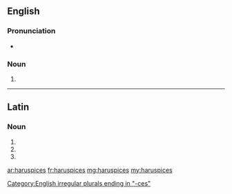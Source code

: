 ==English==

===Pronunciation===
* {{a|RP}} {{IPA|/hæˈɹʊspɪsiːz/}}

===Noun===
{{head|en|plural}} {{g|p}}

# {{plural of|haruspex|lang=en}}

[[Category:English irregular plurals ending in "-ces"]]

----

==Latin==

===Noun===
{{la-noun-form|haruspicēs}}

# {{inflection of|haruspex||nom|p|lang=la}}
# {{inflection of|haruspex||acc|p|lang=la}}
# {{inflection of|haruspex||voc|p|lang=la}}

[[ar:haruspices]]
[[fr:haruspices]]
[[mg:haruspices]]
[[my:haruspices]]
